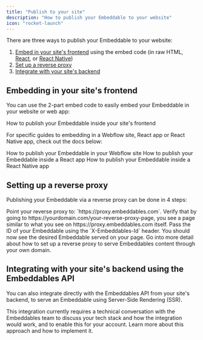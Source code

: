 ```yaml
---
title: "Publish to your site"
description: "How to publish your Embeddable to your website"
icon: "rocket-launch"
---
```


There are three ways to publish your Embeddable to your website:

1. [Embed in your site's frontend](#embedding-in-your-site’s-frontend) using the embed code (in raw HTML, [React](/how-to/embed-in-react), or [React Native](/how-to/embed-in-react-native))
2. [Set up a reverse proxy](#setting-up-a-reverse-proxy)
3. [Integrate with your site's backend](#integrating-with-your-site’s-backend-using-the-embeddables-api)


## Embedding in your site's frontend

You can use the 2-part embed code to easily embed your Embeddable in your website or web app:

<Card title="Embed in your site" icon="code" href="/how-to/embed-in-your-site">
  How to publish your Embeddable inside your site's frontend
</Card>

For specific guides to embedding in a Webflow site, React app or React Native app, check out the docs below:

<CardGroup cols={3}>
  <Card title="Embed in your Webflow site" icon="code" href="/how-to/embed-in-your-webflow-site">
    How to publish your Embeddable in your Webflow site
  </Card>
  <Card title="Embed in a React app" icon="react" href="/how-to/publish-in-react">  
    How to publish your Embeddable inside a React app
  </Card>
  <Card title="Embed in a React Native app" icon="mobile" href="/how-to/publish-in-react-native">
    How to publish your Embeddable inside a React Native app
  </Card>
</CardGroup>

## Setting up a reverse proxy

Publishing your Embeddable via a reverse proxy can be done in 4 steps:

<Steps>
  <Step title="Point your page to our proxy server">
    Point your reverse proxy to: `https://proxy.embeddables.com`.
  </Step>
  <Step title="Verify the proxy is pointing to the correct page">
    Verify that by going to https://yourdomain.com/your-reverse-proxy-page, you see a page similar to what you see on https://proxy.embeddables.com itself.
  </Step>
  <Step title="Pass the correct Embeddable ID">
    Pass the ID of your Embeddable using the `X-Embeddables-Id` header.
  </Step>
  <Step title="Verify that it's working">
    You should now see the desired Embeddable served on your page.
  </Step>
</Steps>

<Card title="Reverse Proxy Setup - full guide" icon="code" href="/how-to/reverse-proxy-setup">
  Go into more detail about how to set up a reverse proxy to serve Embeddables content through your own domain.
</Card>

## Integrating with your site's backend using the Embeddables API

You can also integrate directly with the Embeddables API from your site's backend, to serve an Embeddable using Server-Side Rendering (SSR).

<Tip>
  This integration currently requires a technical conversation with the Embeddables team to discuss your tech stack and how the integration would work, and to enable this for your account.
</Tip>

<Card title="Embed via backend integration" icon="code" href="/how-to/embed-backend-integration">
  Learn more about this approach and how to implement it.
</Card>
